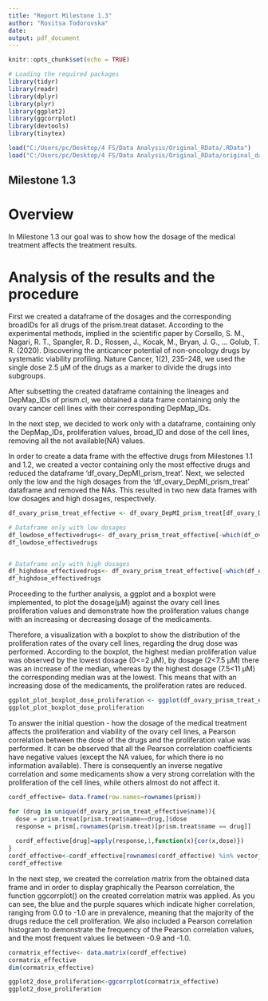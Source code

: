 ```yaml
---
title: "Report Milestone 1.3"
author: "Rositsa Todorovska"
date: 
output: pdf_document
---
```


```r
knitr::opts_chunk$set(echo = TRUE)

# Loading the required packages
library(tidyr)
library(readr)
library(dplyr)
library(plyr)
library(ggplot2)
library(ggcorrplot)
library(devtools)
library(tinytex)

```

```r

load("C:/Users/pc/Desktop/4 FS/Data Analysis/Original_RData/.RData")
load("C:/Users/pc/Desktop/4 FS/Data Analysis/Original_RData/original_data_environment.RData")


```

## Milestone 1.3 

# Overview

In Milestone 1.3 our goal was to show how the dosage of the medical treatment affects the treatment results.

# Analysis of the results and the procedure

First we created a dataframe of the dosages and the corresponding broadIDs for all drugs of the prism.treat dataset.
According to the experimental methods, implied in the scientific paper by Corsello, S. M., Nagari, R. T., Spangler, R. D., Rossen, J., Kocak, M., Bryan, J. G., … Golub, T. R. (2020). Discovering the anticancer potential of non-oncology drugs by systematic viability profiling. Nature Cancer, 1(2), 235–248, we used the single dose 2.5 μM of the drugs as a marker to divide the drugs into subgroups.

After subsetting the created dataframe containing the lineages and DepMap_IDs of prism.cl, we obtained a data frame containing only the ovary cancer cell lines with their corresponding DepMap_IDs.

In the next step, we decided to work only with a dataframe, containing only the DepMap_IDs, proliferation values, broad_ID and dose of the cell lines, removing all the not available(NA) values.

In order to create a data frame with the effective drugs from Milestones 1.1 and 1.2,  we created a vector containing only the most effective drugs and reduced the dataframe 'df_ovary_DepMI_prism_treat'. Next, we selected only the low and the high dosages from the 'df_ovary_DepMI_prism_treat' dataframe and removed the NAs. This resulted in two new data frames with low dosages and high dosages, respectively. 

```r

df_ovary_prism_treat_effective <- df_ovary_DepMI_prism_treat[df_ovary_DepMI_prism_treat$name %in% most_effective_moas_drugs2,]

# Dataframe only with low dosages
df_lowdose_effectivedrugs<- df_ovary_prism_treat_effective[-which(df_ovary_prism_treat_effective$dose>2,5),]
df_lowdose_effectivedrugs


# Dataframe only with high dosages 
df_highdose_effectivedrugs<- df_ovary_prism_treat_effective[-which(df_ovary_prism_treat_effective$dose<=2,5),]
df_highdose_effectivedrugs
```


Proceeding to the further analysis, a ggplot and a boxplot were implemented, to plot the dosage(µM) against the ovary cell lines proliferation values and demonstrate how the proliferation values change with an increasing or decreasing dosage of the medicaments. 


Therefore, a visualization with a boxplot to show the distribution of the proliferation rates of the ovary cell lines, regarding the drug dose was performed. According to the boxplot, the highest median proliferation value was observed by the lowest dosage (0<=2 µM), by dosage (2<7.5 µM) there was an increase of the median, whereas by the highest dosage  (7.5<11 µM) the corresponding median was at the lowest. This means that with an increasing dose of the medicaments, the proliferation rates are reduced.

```r

ggplot_plot_boxplot_dose_proliferation <- ggplot(df_ovary_prism_treat_effective_long, aes(x=dose_high_low, y=proliferationvalues)) + geom_boxplot(outlier.shape=8, aes(fill=dose_high_low))+labs(title="Plot of proliferation value per dose",x="Dose (µM)", y = "Proliferation value")
ggplot_plot_boxplot_dose_proliferation

```


To answer the initial question - how the dosage of the medical treatment affects the proliferation and viability of the ovary cell lines, a Pearson correlation between the dose of the drugs and the proliferation value was performed. It can be observed that all the Pearson correlation coefficients have negative values (except the NA values, for which there is no information available).
There is consequently an inverse negative correlation and some medicaments show a very strong correlation with the proliferation of the cell lines, while others almost do not affect it.

```r

cordf_effective= data.frame(row.names=rownames(prism))

for (drug in unique(df_ovary_prism_treat_effective$name)){
  dose = prism.treat[prism.treat$name==drug,]$dose
  response = prism[,rownames(prism.treat)[prism.treat$name == drug]]
  
  cordf_effective[drug]=apply(response,1,function(x){cor(x,dose)})
}
cordf_effective<-cordf_effective[rownames(cordf_effective) %in% vector_ovary_DepMI,]
cordf_effective

```

In the next step, we created the correlation matrix from the obtained data frame and 
in order to display graphically the Pearson correlation, the function ggcorrplot() on the created correlation matrix was applied. As you can see, the blue and the purple squares which indicate higher correlation, ranging from 0.0 to -1.0 are in prevalence, meaning that the majority of the drugs reduce the cell proliferation. We also included a Pearson correlation histogram to demonstrate the frequency of the Pearson correlation values, and the most frequent values lie between -0.9 and -1.0.

```r
cormatrix_effective<- data.matrix(cordf_effective)
cormatrix_effective
dim(cormatrix_effective)

ggplot2_dose_proliferation<-ggcorrplot(cormatrix_effective)
ggplot2_dose_proliferation

```


